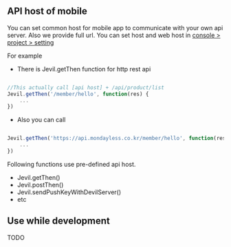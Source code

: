 ## API host of mobile

You can set common host for mobile app to communicate with your own api server.
Also we provide full url.
You can set host and web host in [console > project > setting](https://www.devil-app-builder.com/project/setting)

For example
- There is Jevil.getThen function for http rest api

```js filename="HTTP Get with pre-defined api host"

//This actually call [api host] + /api/product/list
Jevil.getThen('/member/hello', function(res) {
    ...
})
```


- Also you can call 

```js filename="HTTP Get with full url"

Jevil.getThen('https://api.mondayless.co.kr/member/hello', function(res) {
    ...
})
```


Following functions use pre-defined api host.
- Jevil.getThen()
- Jevil.postThen()
- Jevil.sendPushKeyWithDevilServer()
- etc


## Use while development

TODO